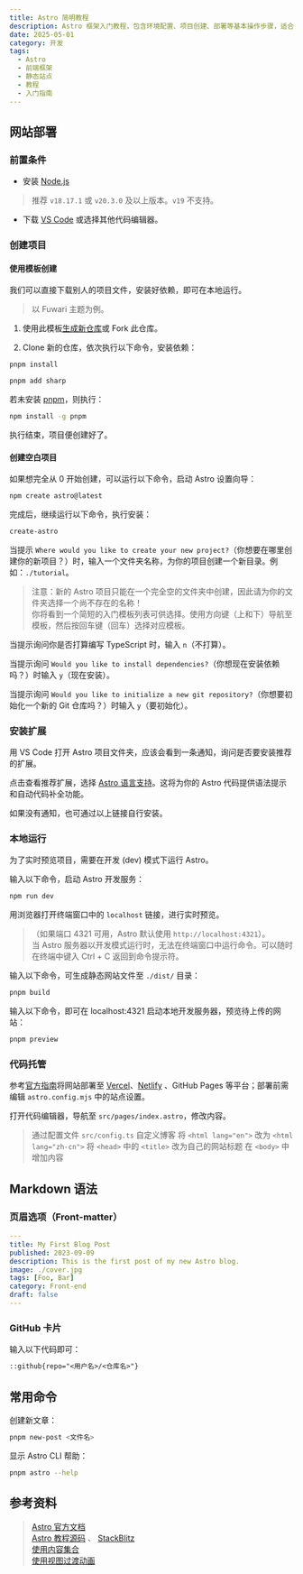 ```yaml
---
title: Astro 简明教程
description: Astro 框架入门教程，包含环境配置、项目创建、部署等基本操作步骤，适合想要快速上手 Astro 的开发者
date: 2025-05-01
category: 开发
tags:
  - Astro
  - 前端框架
  - 静态站点
  - 教程
  - 入门指南
---
```


## 网站部署

### 前置条件

- 安装 [Node.js](https://nodejs.org/)

> 推荐 `v18.17.1` 或 `v20.3.0` 及以上版本。`v19` 不支持。

- 下载 [VS Code](https://code.visualstudio.com/#alt-downloads) 或选择其他代码编辑器。

### 创建项目

#### 使用模板创建

我们可以直接下载别人的项目文件，安装好依赖，即可在本地运行。

> 以 Fuwari 主题为例。

1. 使用此模板[生成新仓库](https://github.com/saicaca/fuwari/generate)或 Fork 此仓库。

2. Clone 新的仓库，依次执行以下命令，安装依赖：

```sh
pnpm install
```

```sh
pnpm add sharp
```

若未安装 [pnpm](https://pnpm.io/)，则执行：

```sh
npm install -g pnpm
```

执行结束，项目便创建好了。

#### 创建空白项目

如果想完全从 0 开始创建，可以运行以下命令，启动 Astro 设置向导：

```sh
npm create astro@latest
```

完成后，继续运行以下命令，执行安装：

```sh
create-astro
```

当提示 `Where would you like to create your new project?`（你想要在哪里创建你的新项目？）时，输入一个文件夹名称，为你的项目创建一个新目录。例如：`./tutorial`。

> 注意：新的 Astro 项目只能在一个完全空的文件夹中创建，因此请为你的文件夹选择一个尚不存在的名称！  
> 你将看到一个简短的入门模板列表可供选择。使用方向键（上和下）导航至模板，然后按回车键（回车）选择对应模板。

当提示询问你是否打算编写 TypeScript 时，输入 `n`（不打算）。

当提示询问 `Would you like to install dependencies?`（你想现在安装依赖吗？）时输入 `y`（现在安装）。

当提示询问 `Would you like to initialize a new git repository?`（你想要初始化一个新的 Git 仓库吗？）时输入 `y`（要初始化）。

### 安装扩展

用 VS Code 打开 Astro 项目文件夹，应该会看到一条通知，询问是否要安装推荐的扩展。

点击查看推荐扩展，选择 [Astro 语言支持](https://marketplace.visualstudio.com/items?itemName=astro-build.astro-vscode)。这将为你的 Astro 代码提供语法提示和自动代码补全功能。

如果没有通知，也可通过以上链接自行安装。

### 本地运行

为了实时预览项目，需要在开发 (dev) 模式下运行 Astro。

输入以下命令，启动 Astro 开发服务：

```sh
npm run dev
```

用浏览器打开终端窗口中的 `localhost` 链接，进行实时预览。

> （如果端口 4321 可用，Astro 默认使用 `http://localhost:4321`）。  
> 当 Astro 服务器以开发模式运行时，无法在终端窗口中运行命令。可以随时在终端中键入 Ctrl + C 返回到命令提示符。

输入以下命令，可生成静态网站文件至 `./dist/` 目录：

```sh
pnpm build
```

输入以下命令，即可在 localhost:4321 启动本地开发服务器，预览待上传的网站：

```sh
pnpm preview
```

### 代码托管

参考[官方指南](https://docs.astro.build/zh-cn/guides/deploy/)将网站部署至 [Vercel](https://vercel.com/)、[Netlify](https://netlify.com/) 、GitHub Pages 等平台；部署前需编辑 `astro.config.mjs` 中的站点设置。

打开代码编辑器，导航至 `src/pages/index.astro`，修改内容。

> 通过配置文件 `src/config.ts` 自定义博客
> 将 `<html lang="en">` 改为 `<html lang="zh-cn">`
> 将 `<head>` 中的 `<title>` 改为自己的网站标题
> 在 `<body>` 中增加内容

## Markdown 语法

### 页眉选项（Front-matter）

```yaml
---
title: My First Blog Post
published: 2023-09-09
description: This is the first post of my new Astro blog.
image: ./cover.jpg
tags: [Foo, Bar]
category: Front-end
draft: false
---
```

### GitHub 卡片

输入以下代码即可：

```markdown
::github{repo="<用户名>/<仓库名>"}
```

## 常用命令

创建新文章：

```sh
pnpm new-post <文件名>
```

显示 Astro CLI 帮助：

```sh
pnpm astro --help
```

## 参考资料

> [Astro 官方文档](https://docs.astro.build/zh-cn/community-resources/content/)  
> [Astro 教程源码](https://github.com/withastro/blog-tutorial-demo/tree/complete) 、 [StackBlitz](https://stackblitz.com/github/withastro/blog-tutorial-demo/tree/complete?file=src/pages/index.astro)  
> [使用内容集合](https://docs.astro.build/zh-cn/tutorials/add-content-collections/)  
> [使用视图过渡动画](https://docs.astro.build/zh-cn/tutorials/add-view-transitions/)